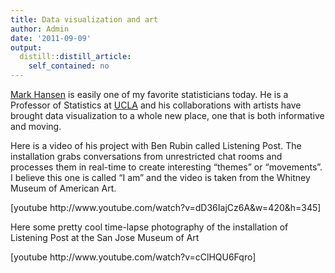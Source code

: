 ```yaml
---
title: Data visualization and art
author: Admin
date: '2011-09-09'
output:
  distill::distill_article:
    self_contained: no
---
```


<a title="Mark Hansen" href="http://www.stat.ucla.edu/~cocteau/" target="_blank">Mark Hansen</a> is easily one of my favorite statisticians today. He is a Professor of Statistics at <a href="http://www.stat.ucla.edu/" target="_blank">UCLA</a> and his collaborations with artists have brought data visualization to a whole new place, one that is both informative and moving. 

Here is a video of his project with Ben Rubin called Listening Post. The installation grabs conversations from unrestricted chat rooms and processes them in real-time to create interesting &#8220;themes&#8221; or &#8220;movements&#8221;. I believe this one is called &#8220;I am&#8221; and the video is taken from the Whitney Museum of American Art.

[youtube http://www.youtube.com/watch?v=dD36IajCz6A&w=420&h=345]

Here some pretty cool time-lapse photography of the installation of Listening Post at the San Jose Museum of Art

[youtube http://www.youtube.com/watch?v=cClHQU6Fqro]
